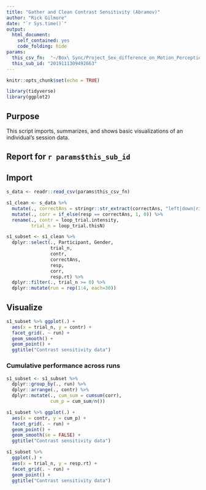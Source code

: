 ```yaml
---
title: "Gather and Clean Contrast Sensitivity (Abramov)"
author: "Rick Gilmore"
date: "`r Sys.time()`"
output: 
  html_document:
    self_contained: yes
    code_folding: hide
params:
  this_csv_fn:  "~/Box\ Sync/Project_Sex_difference_on_Motion_Perception/data/contrast_sensitivity_task_data/2019111309492663_contrast_sensitivity_task.csv"
  this_sub_id: "2019111309492663"
---
```


```r
knitr::opts_chunk$set(echo = TRUE)

library(tidyverse)
library(ggplot2)
```

## Purpose

This script imports, summarizes, and shows basic visualizations of an individual's session data.

## Report for `r params$this_sub_id`

## Import

```r
s_data <- readr::read_csv(params$this_csv_fn)
```

```r
s1_clean <- s_data %>%
  mutate(., correctAns = stringr::str_extract(correctAns, "left|down|right|up")) %>%
  mutate(., corr = if_else(resp == correctAns, 1, 0)) %>%
  rename(., contr = loop_trial.intensity,
         trial_n = loop_trial.thisN)

s1_subset <- s1_clean %>%
  dplyr::select(., Participant, Gender,
                trial_n,
                contr,
                correctAns,
                resp,
                corr,
                resp.rt) %>%
  dplyr::filter(., trial_n >= 0) %>%
  dplyr::mutate(run = rep(1:4, each=30))
```

## Visualize

```r
s1_subset %>% ggplot(.) +
  aes(x = trial_n, y = contr) +
  facet_grid(. ~ run) +
  geom_smooth() +
  geom_point() +
  ggtitle("Contrast sensitivity data")
```

### Cumulative performance across runs

```r
s1_subset <- s1_subset %>%
  dplyr::group_by(., run) %>%
  dplyr::arrange(., contr) %>%
  dplyr::mutate(., cum_sum = cumsum(corr),
                cum_p = cum_sum/n())

s1_subset %>% ggplot(.) +
  aes(x = contr, y = cum_p) +
  facet_grid(. ~ run) +
  geom_point() +
  geom_smooth(se = FALSE) +
  ggtitle("Contrast sensitivity data")
```


```r
s1_subset %>%
  ggplot(.) +
  aes(x = trial_n, y = resp.rt) +
  facet_grid(. ~ run) + 
  geom_point() +
  ggtitle("Contrast sensitivity data")
```
